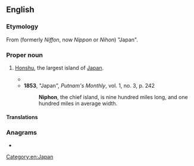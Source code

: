 ==English==

===Etymology===
From {{bor|en|ja|日本}} (formerly ''Niffon'', now ''Nippon'' or ''Nihon'') "Japan".

===Proper noun===
{{en-proper noun}}

# {{lb|en|obsolete}} [[Honshu]], the largest island of [[Japan]].
#* {{quote-text|en|year=1619|author=W. W. Gent|title=A Briefe Relation of the Persecution Lately Made Against the Catholike Crhstians, in the Kingdome of Iaponia|volume=1|page=20|passage=''The greateſt of theſe three, which is called'' '''Niphon''', ''doth lye from Eaſt to Weſt, and is'' 700. ''miles in length and'' 180. ''in breadth, and it deuided into three & fifty little Kingdomes or Prouinces, and therein is the noble Citty of'' Meaco ''the chiefe and head of all'' Iapone.}}
#* '''1853''', "Japan", ''Putnam's Monthly'', vol. 1, no. 3, p. 242
#*: '''Niphon''', the chief island, is nine hundred miles long, and one hundred miles in average width.

====Translations====
{{trans-see|Honshu}}

===Anagrams===
* {{anagrams|en|a=hinnop|nonhip}}

[[Category:en:Japan]]